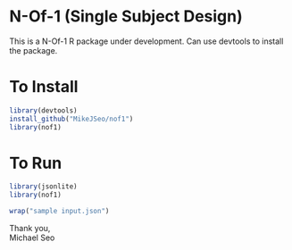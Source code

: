 # N-Of-1 (Single Subject Design)

This is a N-Of-1 R package under development. Can use devtools to install the package.

# To Install

```r
library(devtools)
install_github("MikeJSeo/nof1")
library(nof1)
```

# To Run

```r
library(jsonlite)
library(nof1)

wrap("sample input.json")
```

Thank you,    
Michael Seo
